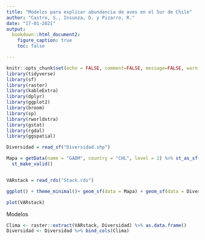```yaml
---
title: "Modelos para explicar abundancia de aves en el Sur de Chile"
author: "Castro, S., Insunza, D. y Pizarro, R."
date: "17-01-2021"
output: 
  bookdown::html_document2:
    figure_caption: true
    toc: false

---
```


```r
knitr::opts_chunk$set(echo = FALSE, comment=FALSE, message=FALSE, warning=FALSE)
library(tidyverse)
library(sf)
library(raster)
library(kableExtra)
library(dplyr)
library(ggplot2)
library(broom)
library(sp)
library(rworldxtra)
library(gstat)
library(rgdal)
library(ggspatial)


```


```r

Diversidad = read_sf("Diversidad.shp")

Mapa = getData(name = "GADM", country = "CHL", level = 2) %>% st_as_sf() %>% dplyr::filter(NAME_1 %in% c("Los Ríos", "Los Lagos", "Araucanía")) %>% 
  st_make_valid()


VARstack = read_rds("Stack.rds")

```

```r
ggplot() + theme_minimal()+ geom_sf(data = Mapa) + geom_sf(data = Diversidad, aes(color = DvrsddA)) + scale_color_viridis_c(name = "N° de especies")


```

```r

plot(VARstack)

```

Modelos
```r
Clima <- raster::extract(VARstack, Diversidad) %>% as.data.frame()
Diversidad <- Diversidad %>% bind_cols(Clima)
```
